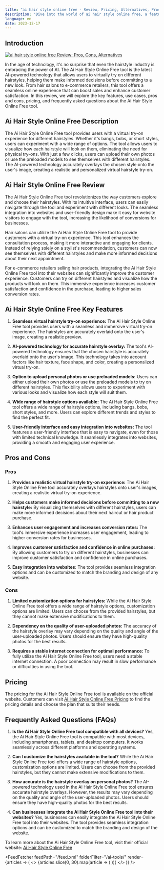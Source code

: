 ```yaml
---
title: "ai hair style online free - Review, Pricing, Alternatives, Pros & Cons"
description: "Dive into the world of ai hair style online free, a feature-rich AI tool. Learn about its features, pricing, and how it's making an impact. Don't miss out!"
language: en
date: 2023-12-17
---
```

        
## Introduction


<BlogHeader />


[![ai hair style online free Review: Pros, Cons, Alternatives](/ai-tools/ai-hair-style-online-free.png)](https://www.perfectcorp.com/business/showcase/virtual-hairstyles)



In the age of technology, it's no surprise that even the hairstyle industry is embracing the power of AI. The Ai Hair Style Online Free tool is the latest AI-powered technology that allows users to virtually try on different hairstyles, helping them make informed decisions before committing to a new look. From hair salons to e-commerce retailers, this tool offers a seamless online experience that can boost sales and enhance customer satisfaction. In this review, we will explore the key features, use cases, pros and cons, pricing, and frequently asked questions about the Ai Hair Style Online Free tool.

## Ai Hair Style Online Free Description

The Ai Hair Style Online Free tool provides users with a virtual try-on experience for different hairstyles. Whether it's bangs, bobs, or short styles, users can experiment with a wide range of options. The tool allows users to visualize how each hairstyle will look on them, eliminating the need for physical try-ons. With just a few clicks, users can upload their own photos or use the preloaded models to see themselves with different hairstyles. The AI-powered technology accurately overlays the chosen style onto the user's image, creating a realistic and personalized virtual hairstyle try-on.

## Ai Hair Style Online Free Review

The Ai Hair Style Online Free tool revolutionizes the way customers explore and choose their hairstyles. With its intuitive interface, users can easily navigate through the tool and experiment with different looks. The seamless integration into websites and user-friendly design make it easy for website visitors to engage with the tool, increasing the likelihood of conversions for businesses.

Hair salons can utilize the Ai Hair Style Online Free tool to provide customers with a virtual try-on experience. This tool enhances the consultation process, making it more interactive and engaging for clients. Instead of relying solely on a stylist's recommendation, customers can now see themselves with different hairstyles and make more informed decisions about their next appointment.

For e-commerce retailers selling hair products, integrating the Ai Hair Style Online Free tool into their websites can significantly improve the customer experience. Customers can try on different hairstyles and visualize how the products will look on them. This immersive experience increases customer satisfaction and confidence in the purchase, leading to higher sales conversion rates.

## Ai Hair Style Online Free Key Features

1. **Seamless virtual hairstyle try-on experience:** The Ai Hair Style Online Free tool provides users with a seamless and immersive virtual try-on experience. The hairstyles are accurately overlaid onto the user's image, creating a realistic preview.

2. **AI-powered technology for accurate hairstyle overlay:** The tool's AI-powered technology ensures that the chosen hairstyle is accurately overlaid onto the user's image. This technology takes into account factors like hair texture, face shape, and color, creating a personalized virtual try-on.

3. **Option to upload personal photos or use preloaded models:** Users can either upload their own photos or use the preloaded models to try on different hairstyles. This flexibility allows users to experiment with various looks and visualize how each style will suit them.

4. **Wide range of hairstyle options available:** The Ai Hair Style Online Free tool offers a wide range of hairstyle options, including bangs, bobs, short styles, and more. Users can explore different trends and styles to find the perfect fit.

5. **User-friendly interface and easy integration into websites:** The tool features a user-friendly interface that is easy to navigate, even for those with limited technical knowledge. It seamlessly integrates into websites, providing a smooth and engaging user experience.

## Pros and Cons

### Pros

1. **Provides a realistic virtual hairstyle try-on experience:** The Ai Hair Style Online Free tool accurately overlays hairstyles onto user's images, creating a realistic virtual try-on experience.

2. **Helps customers make informed decisions before committing to a new hairstyle:** By visualizing themselves with different hairstyles, users can make more informed decisions about their next haircut or hair product purchase.

3. **Enhances user engagement and increases conversion rates:** The tool's immersive experience increases user engagement, leading to higher conversion rates for businesses.

4. **Improves customer satisfaction and confidence in online purchases:** By allowing customers to try on different hairstyles, businesses can improve customer satisfaction and confidence in online purchases.

5. **Easy integration into websites:** The tool provides seamless integration options and can be customized to match the branding and design of any website.

### Cons

1. **Limited customization options for hairstyles:** While the Ai Hair Style Online Free tool offers a wide range of hairstyle options, customization options are limited. Users can choose from the provided hairstyles, but they cannot make extensive modifications to them.

2. **Dependency on the quality of user-uploaded photos:** The accuracy of the hairstyle overlay may vary depending on the quality and angle of the user-uploaded photos. Users should ensure they have high-quality photos for the best results.

3. **Requires a stable internet connection for optimal performance:** To fully utilize the Ai Hair Style Online Free tool, users need a stable internet connection. A poor connection may result in slow performance or difficulties in using the tool.

## Pricing

The pricing for the Ai Hair Style Online Free tool is available on the official website. Customers can visit [Ai Hair Style Online Free Pricing](https://www.perfectcorp.com/business/showcase/virtual-hairstyles) to find the pricing details and choose the plan that suits their needs.

## Frequently Asked Questions (FAQs)

1. **Is the Ai Hair Style Online Free tool compatible with all devices?**
   Yes, the Ai Hair Style Online Free tool is compatible with most devices, including smartphones, tablets, and desktop computers. It works seamlessly across different platforms and operating systems.

2. **Can I customize the hairstyles available in the tool?**
   While the Ai Hair Style Online Free tool offers a wide range of hairstyle options, customization options are limited. Users can choose from the provided hairstyles, but they cannot make extensive modifications to them.

3. **How accurate is the hairstyle overlay on personal photos?**
   The AI-powered technology used in the Ai Hair Style Online Free tool ensures accurate hairstyle overlays. However, the results may vary depending on the quality and angle of the user-uploaded photos. Users should ensure they have high-quality photos for the best results.

4. **Can businesses integrate the Ai Hair Style Online Free tool into their websites?**
   Yes, businesses can easily integrate the Ai Hair Style Online Free tool into their websites. The tool provides seamless integration options and can be customized to match the branding and design of the website.

To learn more about the Ai Hair Style Online Free tool, visit their official website: [Ai Hair Style Online Free](https://www.perfectcorp.com/business/showcase/virtual-hairstyles)


<AdComponent />


<FeedFetcher feedPath="/feed.xml" folderFilter="/ai-tools/" render={articles => (
    <>
        <Cards>
            {articles.slice(0, 30).map(article => (
                <Card key={article.link} title={article.title} href={article.link} />
            ))}
        </Cards>
    </>
)} />

